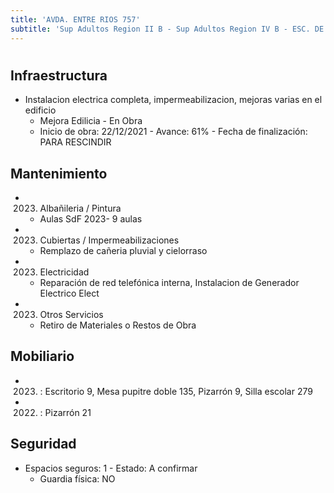 ```yaml
---
title: 'AVDA. ENTRE RIOS 757'
subtitle: 'Sup Adultos Region II B - Sup Adultos Region IV B - ESC. DE COM. N° 05 JOSE DE SAN MARTIN - CENS N° 04 - IFTS N° 10 - CENS N° 27 - IFTS N° 24 - EEM N° 01/03° E.REINGRESO'
---
```


#
## Infraestructura

* Instalacion electrica completa, impermeabilizacion, mejoras varias en el edificio 
    + Mejora Edilicia - En Obra 
    + Inicio de obra: 22/12/2021 - Avance: 61% - Fecha de finalización: PARA RESCINDIR 






## Mantenimiento

*  (2023) Albañileria / Pintura 
    + Aulas SdF 2023- 9 aulas

*  (2023) Cubiertas / Impermeabilizaciones 
    + Remplazo de cañeria pluvial y cielorraso

*  (2023) Electricidad 
    + Reparación de red telefónica interna, Instalacion de Generador Electrico Elect

*  (2023) Otros Servicios 
    + Retiro de Materiales o Restos de Obra





## Mobiliario

*  (2023) : Escritorio 9, Mesa pupitre doble 135, Pizarrón 9, Silla escolar 279 

*  (2022) : Pizarrón 21 





## Seguridad

*  Espacios seguros: 1 - Estado: A confirmar 
    + Guardia física: NO




